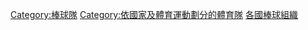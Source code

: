 {{Categories by country|nocat}}

[[Category:棒球隊|Category:棒球隊]]
[[Category:依國家及體育運動劃分的體育隊|Category:依國家及體育運動劃分的體育隊]]
[[Category:各國棒球組織|]]